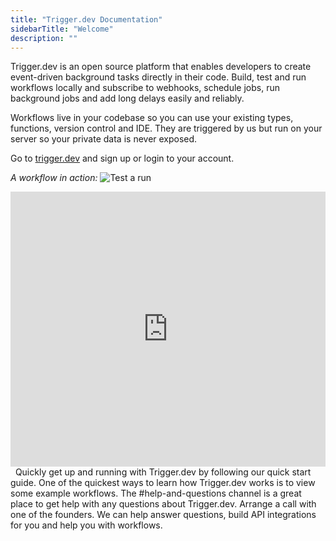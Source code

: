 ```yaml
---
title: "Trigger.dev Documentation"
sidebarTitle: "Welcome"
description: ""
---
```


Trigger.dev is an open source platform that enables developers to create event-driven background tasks directly in their code. Build, test and run workflows locally and subscribe to webhooks, schedule jobs, run background jobs and add long delays easily and reliably.

Workflows live in your codebase so you can use your existing types, functions, version control and IDE. They are triggered by us but run on your server so your private data is never exposed.

Go to [trigger.dev](https://app.trigger.dev) and sign up or login to your account.

_A workflow in action:_
![Test a run](/images/workflow-demo.gif)

<iframe
  width="100%"
  height="440"
  src="https://www.youtube.com/embed/aFlwD0frvnQ?rel=0"
  title="YouTube video player"
  frameborder="0"
  allow="accelerometer; autoplay; clipboard-write; encrypted-media; gyroscope; picture-in-picture; web-share"
  allowfullscreen
></iframe>
&nbsp;
<CardGroup>
  <Card title="Getting Started" icon="circle-play" href="/getting-started">
    Quickly get up and running with Trigger.dev by following our quick start
    guide.
  </Card>
  <Card
    title="Examples"
    icon="arrow-right-arrow-left"
    href="/examples/examples"
  >
    One of the quickest ways to learn how Trigger.dev works is to view some
    example workflows.
  </Card>
  <Card
    title="Join Our Discord"
    icon="discord"
    href="https://discord.gg/kA47vcd8P6"
  >
    The #help-and-questions channel is a great place to get help with any
    questions about Trigger.dev.
  </Card>
  <Card
    title="Schedule a call"
    icon="phone"
    href="https://cal.com/team/triggerdotdev/support"
  >
    Arrange a call with one of the founders. We can help answer questions, build
    API integrations for you and help you with workflows.
  </Card>
</CardGroup>
